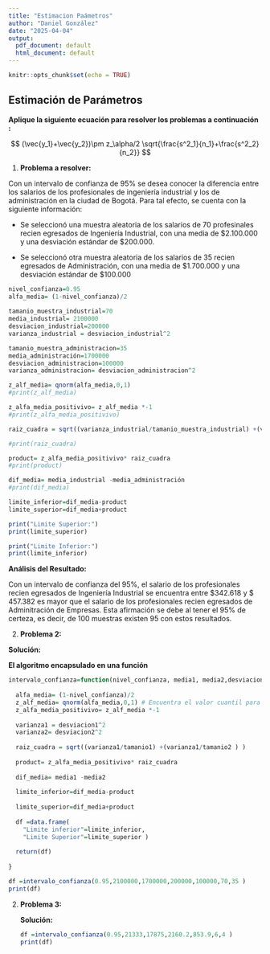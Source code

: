 ```yaml
---
title: "Estimacion Paámetros"
author: "Daniel González"
date: "2025-04-04"
output:
  pdf_document: default
  html_document: default
---
```


```r
knitr::opts_chunk$set(echo = TRUE)
```

## Estimación de Parámetros

**Aplique la siguiente ecuación para resolver los problemas a continuación :**

$$
(\vec{y_1}+\vec{y_2})\pm z_\alpha/2 \sqrt{\frac{s^2_1}{n_1}+\frac{s^2_2}{n_2}}
$$

1.  **Problema a resolver:**

Con un intervalo de confianza de 95% se desea conocer la diferencia entre los salarios de los profesionales de ingeniería industrial y los de administración en la ciudad de Bogotá. Para tal efecto, se cuenta con la siguiente información:

-   Se seleccionó una muestra aleatoria de los salarios de 70 profesinales recien egresados de Ingeniería Industrial, con una media de \$2.100.000 y una desviación estándar de \$200.000.

-   Se seleccionó otra muestra aleatoria de los salarios de 35 recien egresados de Administración, con una media de \$1.700.000 y una desviación estándar de \$100.000

```r

nivel_confianza=0.95
alfa_media= (1-nivel_confianza)/2
  
tamanio_muestra_industrial=70
media_industrial= 2100000
desviacion_industrial=200000
varianza_industrial = desviacion_industrial^2

tamanio_muestra_administracion=35
media_administración=1700000
desviacion_administracion=100000
varianza_administracion= desviacion_administracion^2

z_alf_media= qnorm(alfa_media,0,1)
#print(z_alf_media)

z_alfa_media_positivivo= z_alf_media *-1
#print(z_alfa_media_positivivo)

raiz_cuadra = sqrt((varianza_industrial/tamanio_muestra_industrial) +(varianza_administracion/tamanio_muestra_administracion ) )

#print(raiz_cuadra)

product= z_alfa_media_positivivo* raiz_cuadra
#print(product)

dif_media= media_industrial -media_administración 
#print(dif_media)

limite_inferior=dif_media-product
limite_superior=dif_media+product

print("Limite Superior:")
print(limite_superior)

print("Limite Inferior:")
print(limite_inferior)
```

**Análisis del Resultado:**

Con un intervalo de confianza del 95%, el salario de los profesionales recien egresados de Ingeniería Industrial se encuentra entre \$342.618 y \$ 457.382 es mayor que el salario de los profesionales recien egresados de Adminitración de Empresas. Esta afirmación se debe al tener el 95% de certeza, es decir, de 100 muestras existen 95 con estos resultados.

2.  **Problema 2:**

**Solución:**

**El algoritmo encapsulado en una función**

```r
intervalo_confianza=function(nivel_confianza, media1, media2,desviacion1, desviacion2, tamanio1, tamanio2){
  
  alfa_media= (1-nivel_confianza)/2
  z_alf_media= qnorm(alfa_media,0,1) # Encuentra el valor cuantil para cualquier probabilidad p. El parámetro 0 es la media y el 1 es la desviación estandar.
  z_alfa_media_positivivo= z_alf_media *-1
  
  varianza1 = desviacion1^2
  varianza2= desviacion2^2
  
  raiz_cuadra = sqrt((varianza1/tamanio1) +(varianza1/tamanio2 ) )
  
  product= z_alfa_media_positivivo* raiz_cuadra
  
  dif_media= media1 -media2
  
  limite_inferior=dif_media-product
  
  limite_superior=dif_media+product
  
  df =data.frame(
    "Limite inferior"=limite_inferior,
    "Limite Superior"=limite_superior )
  
  return(df)
  
}

df =intervalo_confianza(0.95,2100000,1700000,200000,100000,70,35 )
print(df)

```

2.  **Problema 3:**

    **Solución:**

    ```r
    df =intervalo_confianza(0.95,21333,17875,2160.2,853.9,6,4 )
    print(df)
    ```
